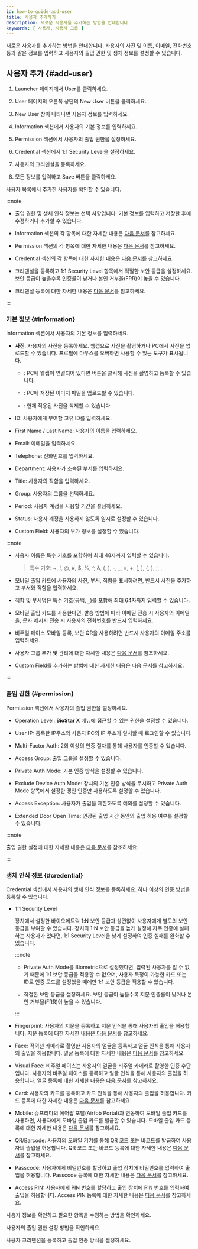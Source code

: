 ```yaml
---
id: how-to-guide-add-user
title: 사용자 추가하기
description: 새로운 사용자를 추가하는 방법을 안내합니다.
keywords: [ 사용자, 사용자 그룹 ]
---
```


새로운 사용자를 추가하는 방법을 안내합니다. 사용자의 사진 및 이름, 이메일, 전화번호 등과 같은 정보를 입력하고 사용자의 출입 권한 및 생체 정보를 설정할 수 있습니다.

## 사용자 추가 {#add-user}

1. <Cmd>Launcher</Cmd> 페이지에서 <Cmd>User</Cmd>를 클릭하세요.

1. <Cmd>User</Cmd> 페이지의 오른쪽 상단의 <Cmd>New User</Cmd> 버튼을 클릭하세요.

1. <Cmd>New User</Cmd> 창이 나타나면 사용자 정보를 입력하세요.

1. <Cmd>Information</Cmd> 섹션에서 사용자의 기본 정보를 입력하세요.

1. <Cmd>Permission</Cmd> 섹션에서 사용자의 출입 권한을 설정하세요.

1. <Cmd>Credential</Cmd> 섹션에서 <Cmd>1:1 Security Level</Cmd>을 설정하세요.

1. 사용자의 크리덴셜을 등록하세요.

1. 모든 정보를 입력하고 <Cmd>Save</Cmd> 버튼을 클릭하세요.

사용자 목록에서 추가한 사용자를 확인할 수 있습니다.

:::note

* 출입 권한 및 생체 인식 정보는 선택 사항입니다. 기본 정보를 입력하고 저장한 후에 수정하거나 추가할 수 있습니다.

* <Cmd>Information</Cmd> 섹션의 각 항목에 대한 자세한 내용은 [다음 문서](#information)를 참고하세요.

* <Cmd>Permission</Cmd> 섹션의 각 항목에 대한 자세한 내용은 [다음 문서](#permission)를 참고하세요.

* <Cmd>Credential</Cmd> 섹션의 각 항목에 대한 자세한 내용은 [다음 문서](#credential)를 참고하세요.

* 크리덴셜을 등록하고 <Cmd>1:1 Security Level</Cmd> 항목에서 적절한 보안 등급을 설정하세요. 보안 등급이 높을수록 인증률이 낮거나 본인 거부율(FRR)이 높을 수 있습니다.

* 크리덴셜 등록에 대한 자세한 내용은 [다음 문서](how-to-guide-enroll-credential)를 참고하세요.

:::

### 기본 정보 {#information}

<Cmd>Information</Cmd> 섹션에서 사용자의 기본 정보를 입력하세요.

* **사진**: 사용자의 사진을 등록하세요. 웹캡으로 사진을 촬영하거나 PC에서 사진을 업로드할 수 있습니다. 프로필에 마우스를 오버하면 사용할 수 있는 도구가 표시됩니다.

  * <IcCamera/>: PC에 웹캡이 연결되어 있다면 버튼을 클릭해 사진을 촬영하고 등록할 수 있습니다.

  * <IcUpload/>: PC에 저장된 이미지 파일을 업로드할 수 있습니다.

  * <IcTrash/>: 현재 적용된 사진을 삭제할 수 있습니다.

* <Cmd>ID</Cmd>: 사용자에게 부여할 고유 ID를 입력하세요.

* <Cmd>First Name</Cmd> / <Cmd>Last Name</Cmd>: 사용자의 이름을 입력하세요.

* <Cmd>Email</Cmd>: 이메일을 입력하세요.

* <Cmd>Telephone</Cmd>: 전화번호를 입력하세요.

* <Cmd>Department</Cmd>: 사용자가 소속된 부서를 입력하세요.

* <Cmd>Title</Cmd>: 사용자의 직함을 입력하세요.

* <Cmd>Group</Cmd>: 사용자의 그룹을 선택하세요.

* <Cmd>Period</Cmd>: 사용자 계정을 사용할 기간을 설정하세요.

* <Cmd>Status</Cmd>: 사용자 계정을 사용하지 않도록 임시로 설정할 수 있습니다.

* <Cmd>Custom Field</Cmd>: 사용자의 부가 정보를 설정할 수 있습니다.

:::note

* 사용자 이름은 특수 기호를 포함하여 최대 48자까지 입력할 수 있습니다.

  > 특수 기호: \~, !, @, \#, \$, \%, \^, &, (, ), \-, \_, =, +, \[, \], \{, \}, ;, ,

* 모바일 출입 카드에 사용자의 사진, 부서, 직함을 표시하려면, 반드시 사진을 추가하고 부서와 직함을 입력하세요.

* 직함 및 부서명은 특수 기호(공백, `_`)를 포함해 최대 64자까지 입력할 수 있습니다.

* 모바일 출입 카드를 사용한다면, 발송 방법에 따라 이메일 전송 시 사용자의 이메일을, 문자 메시지 전송 시 사용자의 전화번호를 반드시 입력하세요.

* 비주얼 페이스 모바일 등록, 보안 QR을 사용하려면 반드시 사용자의 이메일 주소를 입력하세요.

* 사용자 그룹 추가 및 관리에 대한 자세한 내용은 [다음 문서](#)를 참조하세요.

* Custom Field를 추가하는 방법에 대한 자세한 내용은 [다음 문서](#)를 참고하세요.

:::

### 출입 권한 {#permission}

<Cmd>Permission</Cmd> 섹션에서 사용자의 출입 권한을 설정하세요.

* <Cmd>Operation Level</Cmd>: **BioStar X** 메뉴에 접근할 수 있는 권한을 설정할 수 있습니다.

* <Cmd>User IP</Cmd>: 등록한 IP주소와 사용자 PC의 IP 주소가 일치할 때 로그인할 수 있습니다.

* <Cmd>Multi-Factor Auth</Cmd>: 2회 이상의 인증 절차를 통해 사용자를 인증할 수 있습니다.

* <Cmd>Access Group</Cmd>: 출입 그룹을 설정할 수 있습니다.

* <Cmd>Private Auth Mode</Cmd>: 기본 인증 방식을 설정할 수 있습니다.

* <Cmd>Exclude Device Auth Mode</Cmd>: 장치의 기본 인증 방식을 무시하고 <Cmd>Private Auth Mode</Cmd> 항목에서 설정한 갱인 인증만 사용하도록 설정할 수 있습니다.

* <Cmd>Access Exception</Cmd>: 사용자가 출입을 제한하도록 예외를 설정할 수 있습니다.

* <Cmd>Extended Door Open Time</Cmd>: 연장된 출입 시간 동안의 출입 허용 여부를 설정할 수 있습니다.

:::note

출입 권한 설정에 대한 자세한 내용은 [다음 문서](how-to-guide-set-permission)를 참조하세요.

:::

### 생체 인식 정보 {#credential}

<Cmd>Credential</Cmd> 섹션에서 사용자의 생체 인식 정보를 등록하세요. 하나 이상의 인증 방법을 등록할 수 있습니다.

* <Cmd>1:1 Security Level</Cmd>

  장치에서 설정한 바이오메트릭 1:N 보안 등급과 상관없이 사용자에게 별도의 보안 등급을 부여할 수 있습니다. 장치의 1:N 보안 등급을 높게 설정해 자주 인증에 실패하는 사용자가 있다면, <Cmd>1:1 Security Level</Cmd>을 낮게 설정하여 인증 실패를 완화할 수 있습니다.

  :::note

  * Private Auth Mode를 Biometric으로 설정했다면, 입력된 사용자를 알 수 없기 때문에 1:1 보안 등급을 적용할 수 없으며, 사용자 특정이 가능한 카드 또는 ID로 인증 모드를 설정했을 때에만 1:1 보안 등급을 적용할 수 있습니다.
  
  * 적절한 보안 등급을 설정하세요. 보안 등급이 높을수록 지문 인증률이 낮거나 본인 거부율(FRR)이 높을 수 있습니다.

  :::

* <Cmd>Fingerprint</Cmd>: 사용자의 지문을 등록하고 지문 인식을 통해 사용자의 출입을 허용합니다. 지문 등록에 대한 자세한 내용은 [다음 문서](how-to-guide-enroll-credential#enroll-fingerprint)를 참고하세요.

* <Cmd>Face</Cmd>: 적외선 카메라로 촬영한 사용자의 얼굴을 등록하고 얼굴 인식을 통해 사용자의 출입을 허용합니다. 얼굴 등록에 대한 자세한 내용은 [다음 문서](how-to-guide-enroll-credential#enroll-face)를 참고하세요.

* <Cmd>Visual Face</Cmd>: 비주얼 페이스는 사용자의 얼굴을 비주얼 카메라로 촬영한 인증 수단입니다. 사용자의 비주얼 페이스를 등록하고 얼굴 인식을 통해 사용자의 출입을 허용합니다. 얼굴 등록에 대한 자세한 내용은 [다음 문서](how-to-guide-enroll-credential#enroll-face)를 참고하세요.

* <Cmd>Card</Cmd>: 사용자의 카드를 등록하고 카드 인식을 통해 사용자의 출입을 허용합니다. 카드 등록에 대한 자세한 내용은 [다음 문서](how-to-guide-enroll-credential#enroll-card)를 참고하세요.

* <Cmd>Mobile</Cmd>: 슈프리마의 에어팝 포탈(Airfob Portal)과 연동하여 모바일 출입 카드를 사용하면, 사용자에게 모바일 출입 카드를 발급할 수 있습니다. 모바일 출입 카드 등록에 대한 자세한 내용은 [다음 문서](how-to-guide-enroll-credential#enroll-mobile)를 참고하세요.

* <Cmd>QR/Barcode</Cmd>: 사용자의 모바일 기기를 통해 QR 코드 또는 바코드를 발급하여 사용자의 출입을 허용합니다. QR 코드 또는 바코드 등록에 대한 자세한 내용은 [다음 문서](how-to-guide-enroll-credential#enroll-qrbarcode)를 참고하세요.

* <Cmd>Passcode</Cmd>: 사용자에게 비밀번호를 할당하고 출입 장치에 비밀번호를 입력하여 출입을 허용합니다. Passcode 등록에 대한 자세한 내용은 [다음 문서](how-to-guide-enroll-credential#enroll-passcode)를 참고하세요.

* <Cmd>Access PIN</Cmd>: 사용자에게 PIN 번호를 할당하고 출입 장치에 PIN 번호를 입력하여 출입을 허용합니다. Access PIN 등록에 대한 자세한 내용은 [다음 문서](how-to-guide-enroll-credential#enroll-accesspin)를 참고하세요.

<NextStep>
<NextItem to='how-to-guide-edit-user'>

사용자 정보를 확인하고 필요한 항목을 수정하는 방법을 확인하세요.

</NextItem>
<NextItem to='how-to-guide-set-permission'>

사용자의 출입 권한 설정 방법을 확인하세요.

</NextItem>
<NextItem to='how-to-guide-enroll-credential'>

사용자 크리덴션을 등록하고 출입 인증 방식을 설정하세요.

</NextItem>
</NextStep>